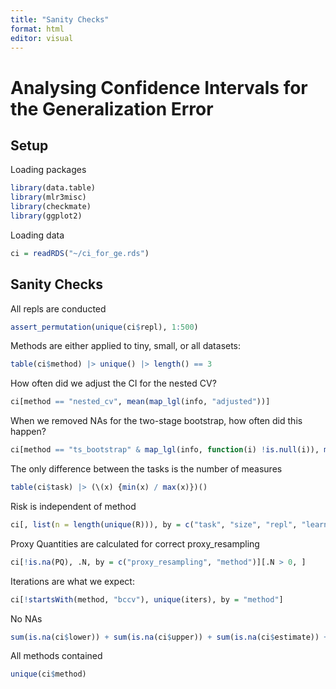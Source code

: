 ```yaml
---
title: "Sanity Checks"
format: html
editor: visual
---
```


# Analysing Confidence Intervals for the Generalization Error

## Setup

Loading packages

```r
library(data.table)
library(mlr3misc)
library(checkmate)
library(ggplot2)
```

Loading data

```r
ci = readRDS("~/ci_for_ge.rds")
```

## Sanity Checks

All repls are conducted

```r
assert_permutation(unique(ci$repl), 1:500)
```

Methods are either applied to tiny, small, or all datasets:

```r
table(ci$method) |> unique() |> length() == 3
```

How often did we adjust the CI for the nested CV?

```r
ci[method == "nested_cv", mean(map_lgl(info, "adjusted"))]
```

When we removed NAs for the two-stage bootstrap, how often did this happen?

```r
ci[method == "ts_bootstrap" & map_lgl(info, function(i) !is.null(i)), mean(map_int(info, function(i) i$n_na))]

```

The only difference between the tasks is the number of measures

```r
table(ci$task) |> (\(x) {min(x) / max(x)})()
```

Risk is independent of method

```r
ci[, list(n = length(unique(R))), by = c("task", "size", "repl", "learner", "measure")]$n |> unique() == 1
```

Proxy Quantities are calculated for correct proxy_resampling

```r
ci[!is.na(PQ), .N, by = c("proxy_resampling", "method")][.N > 0, ]
```

Iterations are what we expect:

```r
ci[!startsWith(method, "bccv"), unique(iters), by = "method"]
```

No NAs

```r
sum(is.na(ci$lower)) + sum(is.na(ci$upper)) + sum(is.na(ci$estimate)) + sum(is.na(ci$R))
```

All methods contained

```r
unique(ci$method)
```